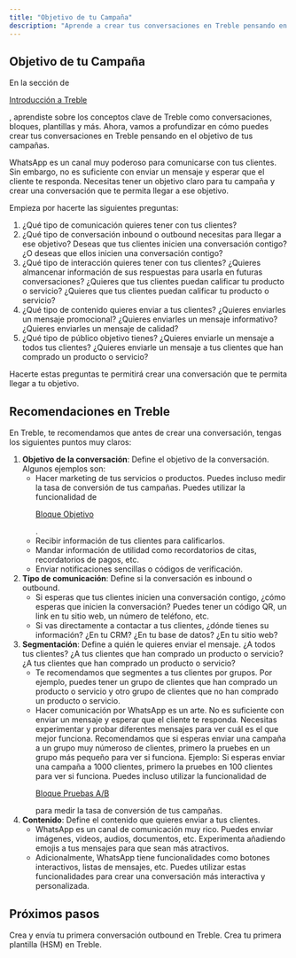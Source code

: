 ```yaml
---
title: "Objetivo de tu Campaña"
description: "Aprende a crear tus conversaciones en Treble pensando en el objetivo de tus campañas"
---
```


## Objetivo de tu Campaña

En la sección de <a class="article-link" href="/es/docs/intro-to-treble/welcome"><p>Introducción a Treble</p><Icon icon="arrow-up-right-from-square" iconType="solid" /></a>, aprendiste sobre los conceptos clave de Treble como conversaciones, bloques, plantillas y más. Ahora, vamos a profundizar en cómo puedes crear tus conversaciones en Treble pensando en el objetivo de tus campañas.

WhatsApp es un canal muy poderoso para comunicarse con tus clientes. Sin embargo, no es suficiente con enviar un mensaje y esperar que el cliente te responda. Necesitas tener un objetivo claro para tu campaña y crear una conversación que te permita llegar a ese objetivo.

Empieza por hacerte las siguientes preguntas:

1. ¿Qué tipo de comunicación quieres tener con tus clientes?
2. ¿Qué tipo de conversación inbound o outbound necesitas para llegar a ese objetivo? Deseas que tus clientes inicien una conversación contigo? ¿O deseas que ellos inicien una conversación contigo?
3. ¿Qué tipo de interacción quieres tener con tus clientes? ¿Quieres almancenar información de sus respuestas para usarla en futuras conversaciones? ¿Quieres que tus clientes puedan calificar tu producto o servicio? ¿Quieres que tus clientes puedan calificar tu producto o servicio?
4. ¿Qué tipo de contenido quieres enviar a tus clientes? ¿Quieres enviarles un mensaje promocional? ¿Quieres enviarles un mensaje informativo? ¿Quieres enviarles un mensaje de calidad?
5. ¿Qué tipo de público objetivo tienes? ¿Quieres enviarle un mensaje a todos tus clientes? ¿Quieres enviarle un mensaje a tus clientes que han comprado un producto o servicio? 

Hacerte estas preguntas te permitirá crear una conversación que te permita llegar a tu objetivo.

## Recomendaciones en Treble

En Treble, te recomendamos que antes de crear una conversación, tengas los siguientes puntos muy claros:

1. **Objetivo de la conversación**: Define el objetivo de la conversación. Algunos ejemplos son:
    - Hacer marketing de tus servicios o productos. Puedes incluso medir la tasa de conversión de tus campañas. Puedes utilizar la funcionalidad de <a class="article-link" href="/es/docs/build-with-treble/blocks/goal-block"><p>Bloque Objetivo</p><Icon icon="arrow-up-right-from-square" iconType="solid" /></a>.
    - Recibir información de tus clientes para calificarlos.
    - Mandar información de utilidad como recordatorios de citas, recordatorios de pagos, etc.
    - Enviar notificaciones sencillas o códigos de verificación.
2. **Tipo de comunicación**: Define si la conversación es inbound o outbound.
    - Si esperas que tus clientes inicien una conversación contigo, ¿cómo esperas que inicien la conversación? Puedes tener un código QR, un link en tu sitio web, un número de teléfono, etc.
    - Si vas directamente a contactar a tus clientes, ¿dónde tienes su información? ¿En tu CRM? ¿En tu base de datos? ¿En tu sitio web?
3. **Segmentación**: Define a quién le quieres enviar el mensaje. ¿A todos tus clientes? ¿A tus clientes que han comprado un producto o servicio? ¿A tus clientes que han comprado un producto o servicio?
    - Te recomendamos que segmentes a tus clientes por grupos. Por ejemplo, puedes tener un grupo de clientes que han comprado un producto o servicio y otro grupo de clientes que no han comprado un producto o servicio.
    - Hacer comunicación por WhatsApp es un arte. No es suficiente con enviar un mensaje y esperar que el cliente te responda. Necesitas experimentar y probar diferentes mensajes para ver cuál es el que mejor funciona. Recomendamos que si esperas enviar una campaña a un grupo muy númeroso de clientes, primero la pruebes en un grupo más pequeño para ver si funciona. Ejemplo: Si esperas enviar una campaña a 1000 clientes, primero la pruebes en 100 clientes para ver si funciona. Puedes incluso utilizar la funcionalidad de <a class="article-link" href="/es/docs/build-with-treble/blocks/ab-test"><p>Bloque Pruebas A/B</p><Icon icon="arrow-up-right-from-square" iconType="solid" /></a> para medir la tasa de conversión de tus campañas.
4. **Contenido**: Define el contenido que quieres enviar a tus clientes. 
    - WhatsApp es un canal de comunicación muy rico. Puedes enviar imágenes, videos, audios, documentos, etc. Experimenta añadiendo emojis a tus mensajes para que sean más atractivos. 
    - Adicionalmente, WhatsApp tiene funcionalidades como botones interactivos, listas de mensajes, etc. Puedes utilizar estas funcionalidades para crear una conversación más interactiva y personalizada.

<div class="hr"></div>

## Próximos pasos

<CardGroup cols={2}>
    <Card 
        title="Crea tu primera conversación outbound" 
        icon="check"
        href="/es/docs/intro-to-treble/outbound-convo"
    >
        Crea y envía tu primera conversación outbound en Treble.
    </Card>
    <Card 
        title="Crea tu primera plantilla (HSM)" 
        icon="code"
        href="/es/docs/meta/hsm-templates/intro"
    >
        Crea tu primera plantilla (HSM) en Treble.
    </Card>
</CardGroup>